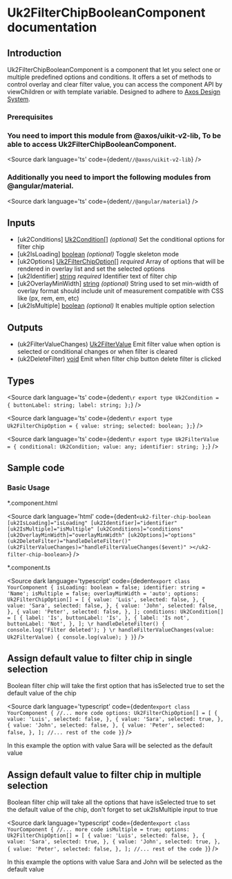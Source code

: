 
# Uk2FilterChipBooleanComponent documentation
## Introduction

<p>
  Uk2FilterChipBooleanComponent is a component that let you select one or multiple predefined options and conditions. It offers a set of methods to control overlay and clear filter value, you can access the component API by viewChildren or with template variable. Designed to adhere to <a target="_blank" href="https://www.figma.com/design/hpH5aw4XwrvayJMkWpPDPp/%F0%9F%91%B7%E2%80%8D%E2%99%82%EF%B8%8F---framework-core---responsive-web-component-library?node-id=20-5756&t=iUY7hZX9WGoeDLtd-4">Axos Design System</a>.
</p>

### Prerequisites
### You need to import this module from @axos/uikit-v2-lib, To be able to access Uk2FilterChipBooleanComponent.


<Source
  dark
  language='ts'
  code={dedent`
      //@axos/uikit-v2-lib
  `}
/>

### Additionally you need to import the following modules from @angular/material.

<Source
  dark
  language='ts'
  code={dedent`
      //@angular/material
  `}
/>

## Inputs

<ul>
  <li>[uk2Conditions] <u>Uk2Condition[]</u> <i>(optional)</i> Set the conditional options for filter chip</li>
  <li>[uk2IsLoading] <u>boolean</u> <i>(optional)</i> Toggle skeleton mode</li>
  <li>[uk2Options] <u>Uk2FilterChipOption[]</u> <i>required</i> Array of options that will be rendered in overlay list and set the selected options</li>
  <li>[uk2Identifier] <u>string</u> <i>required</i> Identifier text of filter chip</li>
  <li>[uk2OverlayMinWidth] <u>string</u> <i>(optional)</i> String used to set min-width of overlay format should include unit of measurement compatible with CSS like (px, rem, em, etc)</li>
  <li>[uk2IsMultiple] <u>boolean</u> <i>(optional)</i> It enables multiple option selection</li>
</ul>

## Outputs

<ul>
  <li>(uk2FilterValueChanges) <u>Uk2FilterValue</u> Emit filter value when option is selected or conditional changes or when filter is cleared</li>
  <li>(uk2DeleteFilter) <u>void</u> Emit when filter chip button delete filter is clicked</li>
</ul>

## Types

<Source
  dark
  language='ts'
  code={dedent`
  \r
  export type Uk2Condition = {
    buttonLabel: string;
    label: string;
  };
  `}
/>

<Source
  dark
  language='ts'
  code={dedent`
  \r
  export type Uk2FilterChipOption = {
    value: string;
    selected: boolean;
  };
  `}
/>

<Source
  dark
  language='ts'
  code={dedent`
  \r
  export type Uk2FilterValue = {
    conditional: Uk2Condition;
    value: any;
    identifier: string;
  };
  `}
/>

## Sample code
### Basic Usage

<p>*.component.html</p>

<Source
  dark
  language='html'
  code={dedent`
    <uk2-filter-chip-boolean
      [uk2IsLoading]="isLoading"
      [uk2Identifier]="identifier"
      [uk2IsMultiple]="isMultiple"
      [uk2Conditions]="conditions"
      [uk2OverlayMinWidth]="overlayMinWidth"
      [uk2Options]="options"
      (uk2DeleteFilter)="handleDeleteFilter()"
      (uk2FilterValueChanges)="handleFilterValueChanges($event)"
    ></uk2-filter-chip-boolean>
  `}
/>

<p>*.component.ts</p>

<Source
  dark
  language='typescript'
  code={dedent`
  export class YourComponent {
    isLoading: boolean = false;
    identifier: string = 'Name';
    isMultiple = false;
    overlayMinWidth = 'auto';
    options: Uk2FilterChipOption[] = [
      {
        value: 'Luis',
        selected: false,
      },
      {
        value: 'Sara',
        selected: false,
      },
      {
        value: 'John',
        selected: false,
      },
      {
        value: 'Peter',
        selected: false,
      },
    ];
    conditions: Uk2Condition[] = [
      {
        label: 'Is',
        buttonLabel: 'Is',
      },
      {
        label: 'Is not',
        buttonLabel: 'Not',
      },
    ];
    \r
    handleDeleteFilter() {
      console.log('Filter deleted');
    }
    \r
    handleFilterValueChanges(value: Uk2FilterValue) {
      console.log(value);
    }
  }
  `}
/>

## Assign default value to filter chip in single selection
<p>Boolean filter chip will take the first option that has isSelected true to set the default value of the chip</p>

<Source
  dark
  language='typescript'
  code={dedent`
  export class YourComponent {
    //... more code
    options: Uk2FilterChipOption[] = [
      {
        value: 'Luis',
        selected: false,
      },
      {
        value: 'Sara',
        selected: true,
      },
      {
        value: 'John',
        selected: false,
      },
      {
        value: 'Peter',
        selected: false,
      },
    ];
    //... rest of the code
  }
  `}
/>

<p>In this example the option with value Sara will be selected as the default value</p>

## Assign default value to filter chip in multiple selection

<p>Boolean filter chip will take all the options that have isSelected true to set the default value of the chip, don't forget to set uk2IsMultiple input to true</p>

<Source
  dark
  language='typescript'
  code={dedent`
  export class YourComponent {
    //... more code
    isMultiple = true;
    options: Uk2FilterChipOption[] = [
      {
        value: 'Luis',
        selected: false,
      },
      {
        value: 'Sara',
        selected: true,
      },
      {
        value: 'John',
        selected: true,
      },
      {
        value: 'Peter',
        selected: false,
      },
    ];
    //... rest of the code
  }
  `}
/>

<p>In this example the options with value Sara and John will be selected as the default value</p>
